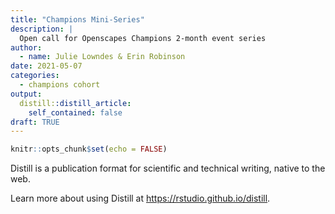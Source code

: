 ```yaml
---
title: "Champions Mini-Series"
description: |
  Open call for Openscapes Champions 2-month event series
author:
  - name: Julie Lowndes & Erin Robinson
date: 2021-05-07
categories:
  - champions cohort
output:
  distill::distill_article:
    self_contained: false
draft: TRUE    
---
```



```r
knitr::opts_chunk$set(echo = FALSE)
```

Distill is a publication format for scientific and technical writing, native to the web.

Learn more about using Distill at <https://rstudio.github.io/distill>.


